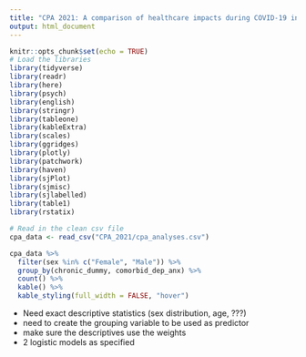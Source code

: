 ```yaml
---
title: "CPA 2021: A comparison of healthcare impacts during COVID-19 in Canadians with non-communicable chronic diseases and psychological disorders and healthy individuals: Results from the iCARE Study"
output: html_document
---
```


```r
knitr::opts_chunk$set(echo = TRUE)
# Load the libraries
library(tidyverse)
library(readr)
library(here)
library(psych)
library(english)
library(stringr)
library(tableone)
library(kableExtra)
library(scales)
library(ggridges)
library(plotly)
library(patchwork)
library(haven)
library(sjPlot)
library(sjmisc)
library(sjlabelled)
library(table1)
library(rstatix)
```

```r
# Read in the clean csv file
cpa_data <- read_csv("CPA_2021/cpa_analyses.csv")

cpa_data %>%
  filter(sex %in% c("Female", "Male")) %>%
  group_by(chronic_dummy, comorbid_dep_anx) %>%
  count() %>%
  kable() %>%
  kable_styling(full_width = FALSE, "hover")
```

* Need exact descriptive statistics (sex distribution, age, ???)
* need to create the grouping variable to be used as predictor
* make sure the descriptives use the weights
* 2 logistic models as specified 